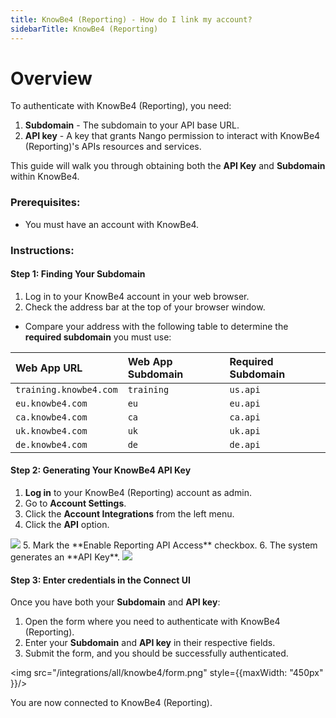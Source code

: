 ```yaml
---
title: KnowBe4 (Reporting) - How do I link my account?
sidebarTitle: KnowBe4 (Reporting)
---
```



# Overview

To authenticate with KnowBe4 (Reporting), you need:
1. **Subdomain** - The subdomain to your API base URL.
2. **API key** - A key that grants Nango permission to interact with KnowBe4 (Reporting)'s APIs resources and services.

This guide will walk you through obtaining both the **API Key** and **Subdomain** within KnowBe4.

### Prerequisites:

- You must have an account with KnowBe4.

### Instructions:

#### Step 1: Finding Your Subdomain
1. Log in to your KnowBe4 account in your web browser.
2. Check the address bar at the top of your browser window.
- Compare your address with the following table to determine the **required subdomain** you must use:

| **Web App URL**        | **Web App Subdomain** | **Required Subdomain** |
|:-----------------------|:----------------------|:-----------------------|
| `training.knowbe4.com` | `training`            | `us.api`               |
| `eu.knowbe4.com`       | `eu`                  | `eu.api`               |
| `ca.knowbe4.com`       | `ca`                  | `ca.api`               |
| `uk.knowbe4.com`       | `uk`                  | `uk.api`               |
| `de.knowbe4.com`       | `de`                  | `de.api`               |
 
#### Step 2: Generating Your KnowBe4 API Key
1. **Log in** to your KnowBe4 (Reporting) account as admin.
2. Go to **Account Settings**.
3. Click the **Account Integrations** from the left menu.
4. Click the **API** option.
<img src="/integrations/all/knowbe4/account_information.png" />
5. Mark the **Enable Reporting API Access** checkbox. 
6. The system generates an **API Key**.
<img src="/integrations/all/knowbe4/api_key.png" />

#### Step 3: Enter credentials in the Connect UI

Once you have both your **Subdomain** and **API key**:
1. Open the form where you need to authenticate with KnowBe4 (Reporting).
2. Enter your **Subdomain** and **API key** in their respective fields.
3. Submit the form, and you should be successfully authenticated.

<img src="/integrations/all/knowbe4/form.png" style={{maxWidth: "450px" }}/>

You are now connected to KnowBe4 (Reporting).
 